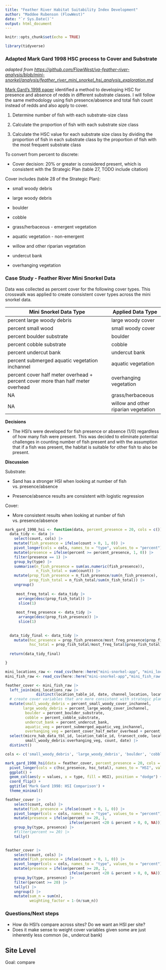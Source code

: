 ```yaml
---
title: "Feather River Habitat Suitability Index Development"
author: "Maddee Rubenson (FlowWest)"
date: "`r Sys.Date()`"
output: html_document
---
```


```r
knitr::opts_chunk$set(echo = TRUE)

library(tidyverse)
```

### Adapted Mark Gard 1998 HSC process to Cover and Substrate

*adapted from <https://github.com/FlowWest/va-feather-river-analysis/blob/mini-snorkel/analysis/feather_river_mini_snorkel_hsi_analysis_exploration.md>*

[Mark Gard’s 1998 paper](https://personales.upv.es/fmcapel/data/Technique%20for%20Adjusting%20Spawning%20Depth%20Habitat%20Utilization%20Curves%20for%20Availability.pdf) identified a method to developing HSC for presence and absence of redds in different substrate classes. I will follow the same methodology using fish presence/absence and total fish count instead of redds and also apply to cover.

1.  Determine number of fish with each substrate-size class

2.  Calculate the proportion of fish with each substrate size class

3.  Calculate the HSC value for each substrate size class by dividing the proportion of fish in each substrate class by the proportion of fish with the most frequent substrate class

To convert from percent to discrete:

-   Cover decision: 20% or greater is considered present, which is consistent with the Strategic Plan (table 27, TODO include citation)

Cover includes (table 28 of the Strategic Plan):

-   small woody debris

-   large woody debris

-   boulder

-   cobble

-   grass/herbaceous - emergent vegetation

-   aquatic vegetation - non-emergent

-   willow and other riparian vegetation

-   undercut bank

-   overhanging vegetation

### Case Study - Feather River Mini Snorkel Data

Data was collected as percent cover for the following cover types. This crosswalk was applied to create consistent cover types across the mini snorkel data.

| Mini Snorkel Data Type                                                          | Applied Data Type                    |
|------------------------------------------------|------------------------|
| percent large woody debris                                                      | large woody cover                    |
| percent small wood                                                              | small woody cover                    |
| percent boulder substrate                                                       | boulder                              |
| percent cobble substrate                                                        | cobble                               |
| percent undercut bank                                                           | undercut bank                        |
| percent submerged aquatic vegetation inchannel                                  | aquatic vegetation                   |
| percent cover half meter overhead + percent cover more than half meter overhead | overhanging vegetation               |
| NA                                                                              | grass/herbaceous                     |
| NA                                                                              | willow and other riparian vegetation |

**Decisions**

-   The HSI's were developed for fish presence or absence (1/0) regardless of how many fish were present. This was decided to eliminate potential challenges in counting number of fish present and with the assumption that if a fish was present, the habitat is suitable for other fish to also be present.

**Discussion**

Substrate:

-   Sand has a stronger HSI when looking at number of fish vs. presence/absence

-   Presence/absence results are consistent with logistic regression

Cover:

-   More consistent results when looking at number of fish vs. presence/absence

```r

mark_gard_1998_hsi <- function(data, percent_presence = 20, cols = c()) {
  data_tidy <- data |> 
    select(count, cols) |> 
    mutate(fish_presence = ifelse(count > 0, 1, 0)) |> 
    pivot_longer(cols = cols, names_to = "type", values_to = "percent") |> 
    mutate(presence = ifelse(percent >= percent_presence, 1, 0)) |> 
    filter(presence == 1) |> 
    group_by(type) |>
    summarise(n_fish_presence = sum(as.numeric(fish_presence)),
              n_fish_total = sum(count)) |> 
    mutate(prop_fish_presence = n_fish_presence/sum(n_fish_presence),
           prop_fish_total = n_fish_total/sum(n_fish_total)) |> 
    ungroup()
  
     most_freq_total <- data_tidy |> 
      arrange(desc(prop_fish_total)) |> 
      slice(1) 
 
     most_freq_presence <- data_tidy |> 
      arrange(desc(prop_fish_presence)) |> 
      slice(1) 
  
  
  data_tidy_final <- data_tidy |> 
    mutate(hsc_presence = prop_fish_presence/most_freq_presence$prop_fish_presence,
           hsc_total = prop_fish_total/most_freq_total$prop_fish_total)
  
  return(data_tidy_final)

}

```

```r

mini_locations_raw <- read_csv(here::here("mini-snorkel-app", "mini_locations_raw.csv"))
mini_fish_raw <- read_csv(here::here("mini-snorkel-app","mini_fish_raw.csv"))

feather_cover <- mini_fish_raw |> 
  left_join(mini_locations_raw |> 
              distinct(location_table_id, date, channel_location, location)) |> 
  # create cover variables that are more consistent with strategic plan categories
  mutate(small_woody_debris = percent_small_woody_cover_inchannel,
        large_woody_debris = percent_large_woody_cover_inchannel,
         boulder = percent_boulder_substrate,
         cobble = percent_cobble_substrate, 
         undercut_bank = percent_undercut_bank, 
         aquatic_veg = percent_submerged_aquatic_veg_inchannel, 
         overhanging_veg = percent_cover_half_meter_overhead + percent_cover_more_than_half_meter_overhead) |> 
  select(micro_hab_data_tbl_id, location_table_id, transect_code, location,
         small_woody_debris:overhanging_veg, count, date) |>
  distinct() 
```

```r
cols <- c('small_woody_debris', 'large_woody_debris', 'boulder', 'cobble', 'undercut_bank', 'aquatic_veg', 'overhanging_veg')

mark_gard_1998_hsi(data = feather_cover, percent_presence = 20, cols = cols) |> 
  pivot_longer(cols = c(hsc_presence, hsc_total), names_to = "HSI", values_to = "values") |> 
  ggplot() + 
  geom_col(aes(y = values, x = type, fill = HSI), position = "dodge") +
  coord_flip() +
  ggtitle('Mark Gard 1998: HSI Comparison') + 
  theme_minimal()


```

```r

feather_cover |> 
    select(count, cols) |> 
    mutate(fish_presence = ifelse(count > 0, 1, 0)) |> 
    pivot_longer(cols = cols, names_to = "type", values_to = "percent") |> 
    mutate(presence = ifelse(percent >= 20, 1, 
                             ifelse(percent <20 & percent > 0, 0, NA))) |> 
    group_by(type, presence) |> 
    #filter(percent >= 20) |> 
    tally()
    
```

```r

feather_cover |> 
    select(count, cols) |> 
    mutate(fish_presence = ifelse(count > 0, 1, 0)) |> 
    pivot_longer(cols = cols, names_to = "type", values_to = "percent") |> 
    mutate(presence = ifelse(percent >= 20, 1, 
                             ifelse(percent <20 & percent > 0, 0, NA))) |> 
    group_by(type, presence) |> 
    filter(percent >= 20) |> 
    tally() |> 
    ungroup() |> 
    mutate(sum_n = sum(n),
           weighting_factor = 1-(n/sum_n))

```

### Questions/Next steps

-   How do HSI's compare across sites? Do we want an HSI per site?
-   Does it make sense to weight cover variables given some are just inherently less common (ie., undercut bank)

## Site Level 

Goal: compare
